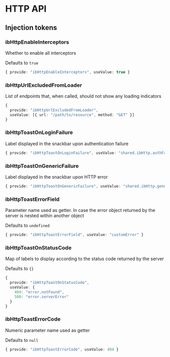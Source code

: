 
<Meta title="Features/HTTP/API" />

# HTTP API

## Injection tokens

### ibHttpEnableInterceptors

Whether to enable all interceptors

Defaults to `true`

```typescript
{ provide: "ibHttpEnableInterceptors", useValue: true }
```

### ibHttpUrlExcludedFromLoader

List of endpoints that, when called, should not show any loading indicators

```typescript
{
  provide: "ibHttpUrlExcludedFromLoader",
  useValue: [{ url: "/path/to/resource", method: "GET" }]
}
```

### ibHttpToastOnLoginFailure

Label displayed in the snackbar upon authentication failure

```typescript
{ provide: "ibHttpToastOnLoginFailure", useValue: "shared.ibHttp.authFailure" }
```

### ibHttpToastOnGenericFailure

Label displayed in the snackbar upon HTTP error

```typescript
{ provide: "ibHttpToastOnGenericFailure", useValue: "shared.ibHttp.genericFailure" }
```

### ibHttpToastErrorField

Parameter name used as getter. In case the error object returned by the server is nested within another object

Defaults to `undefined`

```typescript
{ provide: "ibHttpToastErrorField", useValue: "customError" }
```

### ibHttpToastOnStatusCode

Map of labels to display according to the status code returned by the server

Defaults to `{}`

```typescript
{
  provide: "ibHttpToastOnStatusCode",
  useValue: {
    404: "error.notFound",
    500: "error.serverError"
  }
}
```

### ibHttpToastErrorCode

Numeric parameter name used as getter

Defaults to `null`

```typescript
{ provide: "ibHttpToastErrorCode", useValue: 404 }
```
